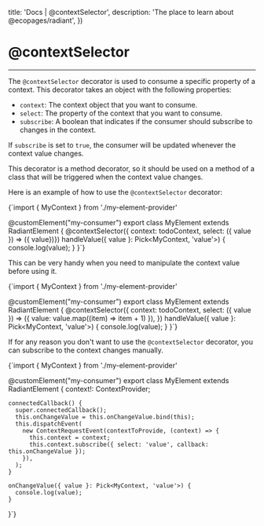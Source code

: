 

  title: 'Docs | @contextSelector',
  description: 'The place to learn about @ecopages/radiant',
})

# @contextSelector
---

The `@contextSelector` decorator is used to consume a specific property of a context. This decorator takes an object with the following properties:

- `context`: The context object that you want to consume.
- `select`: The property of the context that you want to consume.
- `subscribe`: A boolean that indicates if the consumer should subscribe to changes in the context.

If `subscribe` is set to `true`, the consumer will be updated whenever the context value changes.

This decorator is a method decorator, so it should be used on a method of a class that will be triggered when the context value changes.

Here is an example of how to use the `@contextSelector` decorator:

<CodeBlock lang='typescript'>{`import { MyContext } from './my-element-provider'

@customElement("my-consumer")
export class MyElement extends RadiantElement {
    @contextSelector({ context: todoContext, select: ({ value }) => ({ value})})
    handleValue({ value }: Pick<MyContext, 'value'>) {
      console.log(value);
    }
}`}</CodeBlock>

This can be very handy when you need to manipulate the context value before using it.

<CodeBlock lang='typescript'>{`import { MyContext } from './my-element-provider'

@customElement("my-consumer")
export class MyElement extends RadiantElement {
    @contextSelector({
      context: todoContext,
      select: ({ value }) => ({ value: value.map((item) => item + 1) }),
    })
    handleValue({ value }: Pick<MyContext, 'value'>) {
      console.log(value);
    }
}`}</CodeBlock>

If for any reason you don't want to use the `@contextSelector` decorator, you can subscribe to the context changes manually.

<CodeBlock lang='typescript'>{`import { MyContext } from './my-element-provider'

@customElement("my-consumer")
export class MyElement extends RadiantElement {
    context!: ContextProvider<typeof myContext>;

    connectedCallback() {
      super.connectedCallback();
      this.onChangeValue = this.onChangeValue.bind(this);
      this.dispatchEvent(
        new ContextRequestEvent(contextToProvide, (context) => {
          this.context = context;
          this.context.subscribe({ select: 'value', callback: this.onChangeValue });
        }),
      );
    }

    onChangeValue({ value }: Pick<MyContext, 'value'>) {
      console.log(value);
    }
}`}</CodeBlock>
